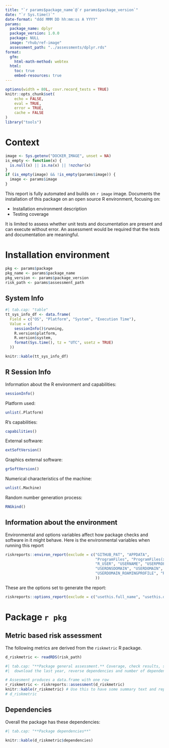 ```yaml
---
title: "`r params$package_name`@`r params$package_version`"
date: "`r Sys.time()`"
date-format: "ddd MMM DD hh:mm:ss A YYYY"
params:
  package_name: dplyr
  package_version: 1.0.0
  package: NULL
  image: "rhub/ref-image"
  assessment_path: "../assessments/dplyr.rds"
format:
  gfm:
    html-math-method: webtex
  html: 
    toc: true  
    embed-resources: true
---
```


```r
options(width = 80L, covr.record_tests = TRUE)
knitr::opts_chunk$set(
    echo = FALSE,
    eval = TRUE,
    error = TRUE,
    cache = FALSE
)
library("tools")
```

# Context

```r
image <- Sys.getenv("DOCKER_IMAGE", unset = NA)
is_empty <- function(x) {
  is.null(x) || is.na(x) || !nzchar(x)
}
if (is_empty(image) && !is_empty(params$image)) {
  image <- params$image
}
```

This report is fully automated and builds on `r image` image. Documents the installation of this package on an open source R environment, focusing on:

-   Installation environment description
-   Testing coverage

It is limited to assess whether unit tests and documentation are present and can execute without error. An assessment would be required that the tests and documentation are meaningful.

# Installation environment

```r
pkg <- params$package
pkg_name <- params$package_name
pkg_version <- params$package_version
risk_path <- params$assessment_path
```

## System Info

```r
#| tab.cap: "table"
tt_sys_info_df <- data.frame(
  Field = c("OS", "Platform", "System", "Execution Time"),
  Value = c(
    sessionInfo()$running,
    R.version$platform,
    R.version$system,
    format(Sys.time(), tz = "UTC", usetz = TRUE)
  ))

knitr::kable(tt_sys_info_df)
```

## R Session Info

Information about the R environment and capabilities:

```r
sessionInfo()
```

Platform used:

```r
unlist(.Platform)
```

R's capabilities:

```r
capabilities()
```

External software:

```r
extSoftVersion()
```

Graphics external software:

```r
grSoftVersion()
```

Numerical characteristics of the machine:

```r
unlist(.Machine)
```

Random number generation process:

```r
RNGkind()
```

## Information about the environment

Environmental and options variables affect how package checks and software in it might behave. Here is the environmental variables when running this report

```r
riskreports::environ_report(exclude = c("GITHUB_PAT", "APPDATA", 
                                        "ProgramFiles", "ProgramFiles(x86)",
                                        "R_USER", "USERNAME", "USERPROFILE", 
                                        "USERDNSDOMAIN", "USERDOMAIN", 
                                        "USERDOMAIN_ROAMINGPROFILE", "R_DptShare"              
                                        ))
```

These are the options set to generate the report:

```r
riskreports::options_report(exclude = c("usethis.full_name", "usethis.description", "usethis.destdir"))
```

# Package `r pkg`

## Metric based risk assessment

The following metrics are derived from the `riskmetric` R package.

```r
d_riskmetric <- readRDS(risk_path)
```

```r
#| tab.cap: "**Package general assessment.** Coverage, check results, size, 
#|  download the last year, reverse dependencies and number of dependencies."

# Assesment produces a data.frame with one row
r_riskmetric <- riskreports::assessment(d_riskmetric)
knitr::kable(r_riskmetric) # Use this to have some summary text and report it.
# d_riskmetric
```

## Dependencies

Overall the package has these dependencies:

```r
#| tab.cap: "**Package dependencies**"

knitr::kable(d_riskmetric$dependencies)
```